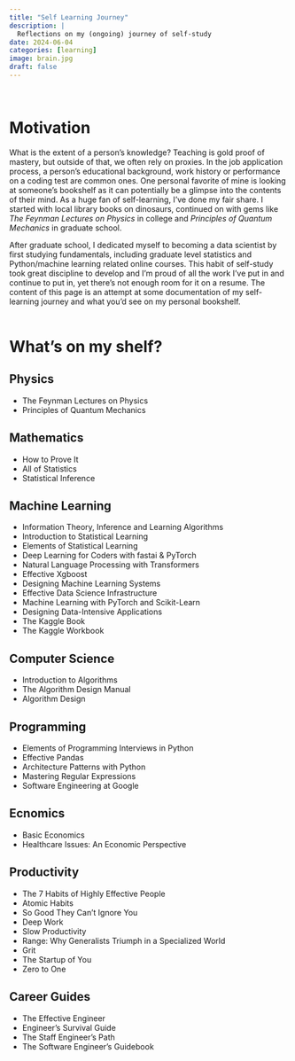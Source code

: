 ---
title: "Self Learning Journey"
description: |
  Reflections on my (ongoing) journey of self-study
date: 2024-06-04
categories: [learning]
image: brain.jpg
draft: false
---


<br>

# Motivation 
What is the extent of a person's knowledge? Teaching is gold proof of mastery, but outside of that, we often rely on proxies. In the job application process, a person's educational background, work history or performance on a coding test are common ones. One personal favorite of mine is looking at someone's bookshelf as it can potentially be a glimpse into the contents of their mind. As a huge fan of self-learning, I've done my fair share. I started with local library books on dinosaurs, continued on with gems like *The Feynman Lectures on Physics* in college and *Principles of Quantum Mechanics* in graduate school.  


After graduate school, I dedicated myself to becoming a data scientist by first studying fundamentals, including graduate level statistics and Python/machine learning related online courses. This habit of self-study took great discipline to develop and I'm proud of all the work I've put in and continue to put in, yet there's not enough room for it on a resume. The content of this page is an attempt at some documentation of my self-learning journey and what you'd see on my personal bookshelf.    
<br>


# What's on my shelf?

## Physics
- The Feynman Lectures on Physics
- Principles of Quantum Mechanics


## Mathematics

- How to Prove It
- All of Statistics
- Statistical Inference 

## Machine Learning

- Information Theory, Inference and Learning Algorithms
- Introduction to Statistical Learning
- Elements of Statistical Learning
- Deep Learning for Coders with fastai & PyTorch
- Natural Language Processing with Transformers
- Effective Xgboost
- Designing Machine Learning Systems
- Effective Data Science Infrastructure
- Machine Learning with PyTorch and Scikit-Learn
- Designing Data-Intensive Applications
- The Kaggle Book
- The Kaggle Workbook


## Computer Science

- Introduction to Algorithms
- The Algorithm Design Manual
- Algorithm Design 

## Programming

- Elements of Programming Interviews in Python
- Effective Pandas
- Architecture Patterns with Python
- Mastering Regular Expressions
- Software Engineering at Google

## Ecnomics
- Basic Economics
- Healthcare Issues: An Economic Perspective

## Productivity

- The 7 Habits of Highly Effective People
- Atomic Habits
- So Good They Can't Ignore You
- Deep Work
- Slow Productivity
- Range: Why Generalists Triumph in a Specialized World
- Grit
- The Startup of You
- Zero to One

## Career Guides

- The Effective Engineer
- Engineer's Survival Guide
- The Staff Engineer's Path
- The Software Engineer's Guidebook